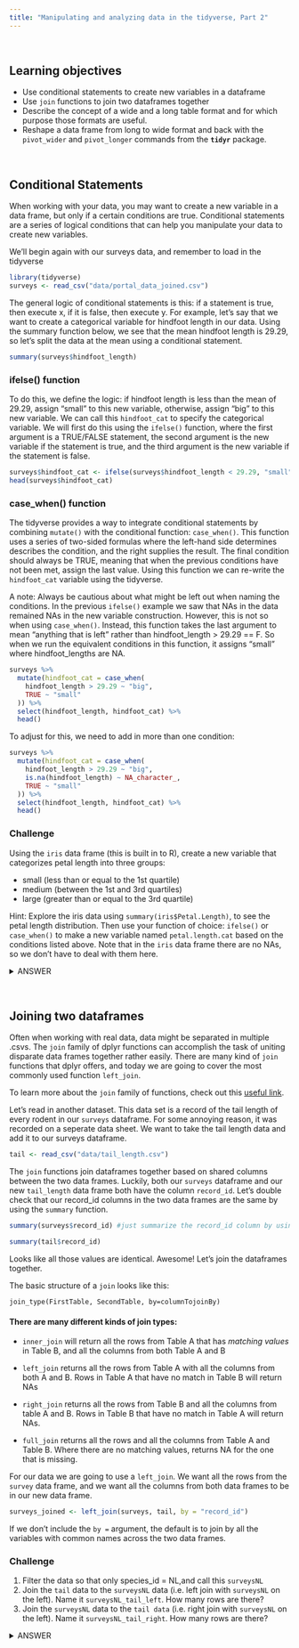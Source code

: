 ```yaml
---
title: "Manipulating and analyzing data in the tidyverse, Part 2"
---
```


<br>
<div class = "blue">
## Learning objectives

* Use conditional statements to create new variables in a dataframe
* Use `join` functions to join two dataframes together
* Describe the concept of a wide and a long table format and for which purpose those formats are useful.
* Reshape a data frame from long to wide format and back with the `pivot_wider` and `pivot_longer` commands from the **`tidyr`** package.

</div>

<br>

## Conditional Statements  

When working with your data, you may want to create a new variable in a data frame, but only if a certain conditions are true. Conditional statements are a series of logical conditions that can help you manipulate your data to create new variables.

We'll begin again with our surveys data, and remember to load in the tidyverse

```r
library(tidyverse)
surveys <- read_csv("data/portal_data_joined.csv")
```

The general logic of conditional statements is this: if a statement is true, then execute x, if it is false, then execute y. For example, let's say that we want to create a categorical variable for hindfoot length in our data. Using the summary function below, we see that the mean hindfoot length is 29.29, so let's split the data at the mean using a conditional statement.

```r
summary(surveys$hindfoot_length)
```

### ifelse() function

To do this, we define the logic: if hindfoot length is less than the mean of 29.29, assign "small" to this new variable, otherwise, assign "big" to this new variable. We can call this `hindfoot_cat` to specify the categorical variable. We will first do this using the `ifelse()` function, where the first argument is a TRUE/FALSE statement, the second argument is the new variable if the statement is true, and the third argument is the new variable if the statement is false.
```r
surveys$hindfoot_cat <- ifelse(surveys$hindfoot_length < 29.29, "small", "big")
head(surveys$hindfoot_cat)
```

### case_when() function

The tidyverse provides a way to integrate conditional statements by combining `mutate()` with the conditional function: `case_when()`. This function uses a series of two-sided formulas where the left-hand side determines describes the condition, and the right supplies the result. The final condition should always be TRUE, meaning that when the previous conditions have not been met, assign the last value. Using this function we can re-write the `hindfoot_cat` variable using the tidyverse.

A note: Always be cautious about what might be left out when naming the conditions. In the previous `ifelse()` example we saw that NAs in the data remained NAs in the new variable construction. However, this is not so when using `case_when()`. Instead, this function takes the last argument to mean "anything that is left" rather than hindfoot_length > 29.29 == F. So when we run the equivalent conditions in this function, it assigns "small" where hindfoot_lengths are NA.

```r
surveys %>% 
  mutate(hindfoot_cat = case_when(
    hindfoot_length > 29.29 ~ "big",
    TRUE ~ "small"
  )) %>% 
  select(hindfoot_length, hindfoot_cat) %>% 
  head()
```

To adjust for this, we need to add in more than one condition:

```r
surveys %>% 
  mutate(hindfoot_cat = case_when(
    hindfoot_length > 29.29 ~ "big",
    is.na(hindfoot_length) ~ NA_character_,
    TRUE ~ "small"
  )) %>% 
  select(hindfoot_length, hindfoot_cat) %>% 
  head()
```

<div class = "blue">
### Challenge

Using the `iris` data frame (this is built in to R), create a new variable that categorizes petal length into three groups:  

* small (less than or equal to the 1st quartile)
* medium (between the 1st and 3rd quartiles) 
* large (greater than or equal to the 3rd quartile)  

Hint: Explore the iris data using `summary(iris$Petal.Length)`, to see the petal length distribution. Then use your function of choice: `ifelse()` or `case_when()` to make a new variable named `petal.length.cat` based on the conditions listed above. Note that in the `iris` data frame there are no NAs, so we don't have to deal with them here.

<details>
<summary>ANSWER</summary>
```r

iris$petal.length.cat <- ifelse(iris$Petal.Length <= 1.6, "low", 
                          ifelse(iris$Petal.Length > 1.6 & 
                                   iris$Petal.Length < 5.1, "medium",
                           "high"))

iris %>% 
  mutate(
    petal.length.cat = case_when(
      Petal.Length <= 1.6 ~ "small",
      Petal.Length > 1.6 & Petal.Length < 5.1 ~ "medium",
      TRUE ~ "large")) %>% 
  head()

```
 </details>
</div>
<br>

## Joining two dataframes 

Often when working with real data, data might be separated in multiple .csvs. The `join` family of dplyr functions can accomplish the task of uniting disparate data frames together rather easily. There are many kind of `join` functions that dplyr offers, and today we are going to cover the most commonly used function `left_join`. 

To learn more about the `join` family of functions, check out this [useful link](https://dplyr.tidyverse.org/reference/join.html). 

Let's read in another dataset. This data set is a record of the tail length of every rodent in our `surveys` dataframe. For some annoying reason, it was recorded on a seperate data sheet. We want to take the tail length data and add it to our surveys dataframe. 

```r
tail <- read_csv("data/tail_length.csv")
```

The `join` functions join dataframes together based on shared columns between the two data frames. Luckily, both our `surveys` dataframe and our new `tail_length` data frame both have the column `record_id`. Let's double check that our record_id columns in the two data frames are the same by using the `summary` function. 

```r
summary(surveys$record_id) #just summarize the record_id column by using the $ operator 

summary(tail$record_id)
```

Looks like all those values are identical. Awesome! Let's join the dataframes together. 

The basic structure of a `join` looks like this:

`join_type(FirstTable, SecondTable, by=columnTojoinBy)`

#### There are many different kinds of join types:

- `inner_join` will return all the rows from Table A that has *matching values* in Table B, and all the columns from both Table A and B

- `left_join` returns all the rows from Table A with all the columns from both A and B. Rows in Table A that have no match in Table B will return NAs

- `right_join` returns all the rows from Table B and all the columns from table A and B. Rows in Table B that have no match in Table A will return NAs. 

- `full_join` returns all the rows and all the columns from Table A and Table B. Where there are no matching values, returns NA for the one that is missing. 

For our data we are going to use a `left_join`. We want all the rows from the `survey` data frame, and we want all the columns from both data frames to be in our new data frame. 

```r

surveys_joined <- left_join(surveys, tail, by = "record_id")

```

If we don't include the `by = ` argument, the default is to join by all the variables with common names across the two data frames. 


<div class = "blue">
### Challenge

1. Filter the data so that only species_id = NL,and call this `surveysNL`  
2. Join the `tail` data to the `surveysNL` data (i.e. left join with `surveysNL` on the left). Name it `surveysNL_tail_left`. How many rows are there?  
3. Join the `surveysNL` data to the `tail data` (i.e. right join with `surveysNL` on the left). Name it `surveysNL_tail_right`. How many rows are there?   

<details>
<summary>ANSWER</summary>   
```r
# 1.  
surveysNL <- surveys %>% 
  filter(species_id == "NL") #filter to just the species NL

# 2.
surveysNL_tail_left <- left_join(surveysNL, tail, by = "record_id") #a new column called tail_length was added
nrow(surveysNL_tail_left)

# 3.
surveysNL_tail_right <- right_join(surveysNL, tail, by = "record_id") #a new column called tail_length was added
nrow(surveysNL_tail_right)

```

## Reshaping with pivot functions

In the spreadsheet lesson we discussed how to structure our data leading to the four rules defining a tidy dataset:

1. Each variable has its own column
2. Each observation has its own row
3. Each value must have its own cell
4. Each type of observational unit forms a table

Here we examine the fourth rule: Each type of observational unit forms a table.

In `surveys` , the rows of `surveys` contain the values of variables associated
with each record (the unit), values such the weight or sex of each animal 
associated with each record. What if instead of comparing records, we 
wanted to compare the different mean weight of each species between plots? (Ignoring `plot_type` for simplicity).

We'd need to create a new table where each row (the unit) is comprise of values of variables associated with each plot. In practical terms this means the values
of the species in `genus` would become the names of column variables and the cells would contain the values of the mean weight observed on each plot.

Having created a new table, it is therefore straightforward to explore the 
relationship between the weight of different species within, and between, the
plots. The key point here is that we are still following a tidy data structure,
but we have **reshaped** the data according to the observations of interest:
average species weight per plot instead of recordings per date.

The opposite transformation would be to transform column names into values of
a variable.

We can do both these of transformations with two new `tidyr` functions, `pivot_longer()` and `pivot_wider()`.

### `pivot_wider`

`pivot_wider()` widens data by *increasing* the number of columns and *decreasing* the number of rows. It takes three main arguments:

1. the data
2. `names_from` the name of the column you'd like to spread out
3. `values_from` the data you want to fill all your new columns with 

Let's try an example using our surveys data frame. Let's pretend we are interested in what the mean weight is for each species in each plot. How would we create a dataframe that would tell us that information? 

First, we need to calculate the mean weight for each species in each plot:
```r
surveys_mz <- surveys %>% 
  filter(!is.na(weight)) %>% 
  group_by(genus, plot_id) %>% 
  summarize(mean_weight = mean(weight)) 

str(surveys_mz) #let's take a look at the data

```
In `surveys_mz` there are 196 rows and 3 columns. Using `pivot_wider` we are going to *increase* the number of columns and *decrease* the number of rows. We want each row to signify a single genus, with their mean weight listed for each plot id. How many rows do we want our final data frame to have?

```r

unique(surveys_mz$genus) #lists every unique genus in surveys_mz

n_distinct(surveys_mz$genus) #another way to look at the number of distinct genera

```
There are 10 unique genera, so we want to create a data frame with just 10 rows. How many columns would we want? Since we want each column to be a distinct plot id, our number of columns should equal our number of plot ids. 
```r
n_distinct(surveys_mz$plot_id)
```
Alright, so we want a data frame with 10 rows and 24 columns. `pivot_wider` can do the job! 
```r
wide_survey <- surveys_mz %>% 
  pivot_wider(names_from = "plot_id", values_from =  "mean_weight")

head(wide_survey)
```

### `pivot_longer`

`pivot_longer` lengthens data by *increasing* the number of rows and *decreasing* the number of columns. This function takes 4 main arguments: 

1. the data 
2. `cols`, the column(s) to be pivoted (or to ignore)
3. `names_to` the name of the new column you'll create to put the column names in
4. `values_to` the name of the new column to put the column values in

![pivot_longer figure](img/pivot_longer.JPG)

Let's pretend that we got sent the dataset we just created (`wide_survey`) and we want to reshape it to be in a long format. We can easily do that using `pivot_longer`

```r
#cols = columns to be pivoted. Here we want to pivot all the plot_id columns, except the colum "genus"
#names_to = the name of the new column we created from the `cols` argument 
#values_to = the name of the new column we will put our values in

surveys_long <- wide_survey %>% 
  pivot_longer(col = -genus, names_to = "plot_id", values_to = "mean_weight")

```
This data set should look just like `surveys_mz`. But this one is 240 rows, and `surveys_mz` is 196 rows. What's going on? 

```r
View(surveys_long)
```

Looks like all the NAs are included in this data set. This is always going to happen when moving between `pivot_longer` and `pivot_wider`, but is actually a useful way to balance out a dataset so every replicate has the same composition.  Luckily, we now know how to remove the NAs if we want! 
```r
surveys_long <- surveys_long %>% 
  filter(!is.na(mean_weight)) #now 196 rows
```

`pivot_wider` and `pivot_longer` are both new additions to the `tidyverse` which means there are some cool new blog posts detailing all their abilities. If you'd like to read more about this group of functions, check out these links:

- [Blog post by Burno Rodrigues](https://www.brodrigues.co/blog/2019-03-20-pivot/)
- [tidyr's vignette](https://tidyr.tidyverse.org/dev/articles/pivot.html)
- [Hiroaki Yutani's slides](https://speakerdeck.com/yutannihilation/a-graphical-introduction-to-tidyrs-pivot-star?slide=1)

<div class = "blue">
### Challenge

1. Use `pivot_wider` on the `surveys` data frame with `year` as columns, `plot_id` as rows, and the number of genera per plot as the values. You will need to summarize before
  reshaping, and use the function `n_distinct()` to get the number of unique
  genera within a particular chunk of data.  
2. The `surveys` data set has two measurement columns: `hindfoot_length` and `weight`.  This makes it
   difficult to do things like look at the relationship between mean values of
   each measurement per year in different plot types. Let's walk through a
   common solution for this type of problem. First, use `pivot_longer()` to create a
    dataset where we have a new column called `measurement` and a
   `value` column that takes on the value of either `hindfoot_length` or
   `weight`. *Hint*: You'll need to specify which columns are being selected to make longer.  
Then with this new data set, calculate the average of each
   `measurement` for each different `plot_type`. Then
   use `pivot_wider()` to get them into a data set with a column for `hindfoot_length` and
   `weight`. *Hint*: You only need to specify the `names_from =` and `values_from =`
    columns

<details>
<summary>ANSWER</summary>   
```r
## Answer 1
q1 <- surveys %>%
  group_by(plot_id, year) %>%
  summarize(n_genera = n_distinct(genus)) %>%
  pivot_wider(names_from = "year", values_from = "n_genera")

head(q1)

## Answer 2
q2a <- surveys %>%
  pivot_longer(cols = c("hindfoot_length", "weight"), names_to = "measurement_type", values_to = "value")

#cols = columns we want to manipulate 
#names_to = name of new column
#values_to = the values we want to fill our new column with (here we already told the function that we were intersted in hindfoot_length and weight, so it will automatically fill our new column, which we named "values", with those numbers.)

q2b <- q2a %>% 
  group_by(measurement_type, plot_type) %>% 
  summarize(mean_value = mean(value, na.rm=TRUE)) %>% 
  pivot_wider(names_from = "measurement_type", values_from = "mean_value")
head(q2b)
```
 </details>
</div>
<br>

## Exporting data

Now that you have learned how to use **`dplyr`** to extract information from
or summarize your raw data, you may want to export these new datasets to share
them with your collaborators or for archival.

Similar to the `read_csv()` function used for reading CSV files into R, there is
a `write_csv()` function that generates CSV files from data frames.

Before using `write_csv()`, we are going to create a new folder, `data_output`,
in our working directory that will store this generated dataset. We don't want
to write generated datasets in the same directory as our raw data. It's good
practice to keep them separate. The `data` folder should only contain the raw,
unaltered data, and should be left alone to make sure we don't delete or modify
it. In contrast, our script will generate the contents of the `data_output`
directory, so even if the files it contains are deleted, we can always
re-generate them.

 - Type in `write_` and hit TAB. Scroll down and take a look at the many options that exist for writing out data in R. Use the F1 key on any of these options to read more about how to use it.
 

